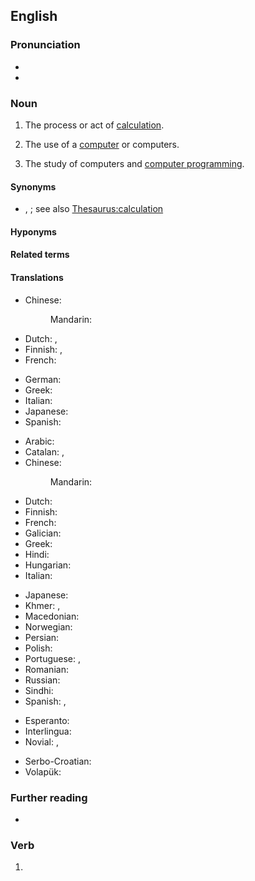 ==English==

===Pronunciation===
* {{IPA|en|/kəmˈpjuːtɪŋ/}}
* {{audio|en|en-us-computing.ogg|Audio (US)}}

===Noun===
{{en-noun|-|s}}

# {{lb|en|literally}} The process or act of [[calculation]].
# {{lb|en|computer science}} The use of a [[computer]] or computers.
# The study of computers and [[computer programming]].
#: {{ux|en|This course will cover several major fields of '''computing'''.}}

====Synonyms====
* {{sense|process or act of calculation}} {{l|en|computation}}, {{l|en|reckoning}}; see also [[Thesaurus:calculation]]

====Hyponyms====
{{col3|en|title=Hyponyms
|burst computing
|cloud computing
|edge computing
|fog computing}}

====Related terms====
{{col3|en|title=Related terms
|computable
|computation
|computerize}}

====Translations====
{{trans-see|calculation}}

{{trans-top|action of using a computer}}
* Chinese:
*: Mandarin: {{t|cmn|计算机应用|sc=Hani}}
* Dutch: {{t+|nl|computeren}}, {{t+|nl|computergebruik|n}}
* Finnish: {{t|fi|[[tietokone]]en [[käyttö]]}}, {{t+|fi|tietojenkäsittely}}
* French: {{t|fr|[[utilisation]] d'un [[ordinateur]]|f}}
{{trans-mid}}
* German: {{t+|de|EDV|f}}
* Greek: {{t+|el|υπολογίζοντας}}
* Italian: {{t|it|utilizzo del computer}}
* Japanese: {{t|ja|コンピューティング}}
* Spanish: {{t+|es|computación|f}}
{{trans-bottom}}

{{trans-top|the study, field of computers and computer programming}}
* Arabic: {{t|ar|حَوْسَبَة|f}}
* Catalan: {{t|ca|computació|f}}, {{t+|ca|informàtica|f}}
* Chinese:
*: Mandarin: {{t|cmn|计算机编程|sc=Hani}}
* Dutch: {{t+|nl|informatica}}
* Finnish: {{t+|fi|tietojenkäsittelytiede}}
* French: {{t+|fr|informatique|f}}
* Galician: {{t|gl|informática|f}}
* Greek: {{t+|el|πληροφορική|f}}
* Hindi: {{t|hi|संगणिकी|f}}
* Hungarian: {{t+|hu|számítástechnika}}
* Italian: {{t+|it|informatica|f}}
{{trans-mid}}
* Japanese: {{t+|ja|計算機科学|tr=keisanki-kagaku|sc=Jpan}}
* Khmer: {{t|km|កុំព្យូទ័រវិទ្យា|tr=kompyuutoa vityie|sc=Khmr}}, {{t|km|គណិតូបករណ៍វិទ្យា|tr=kak net tob kor vit tyea|sc=Khmr}}
* Macedonian: {{t|mk|информатика|f|sc=Cyrl}}
* Norwegian: {{t+|no|informatikk|m}}
* Persian: {{t+|fa|انفورماتیک|tr=anformâtik}}
* Polish: {{t+|pl|informatyka|f}}
* Portuguese: {{t+|pt|informática|f}}, {{t+|pt|computação|f}}
* Romanian: {{t+|ro|informatică|f}}
* Russian: {{t+|ru|информа́тика|f}}
* Sindhi: {{t+|sd|ڳڻپيوڀياس|tr=ganpyubhiyaas|sc=sd-Arab}}
* Spanish: {{t+|es|informática|f}}, {{t+|es|computación|f}}
{{trans-bottom}}

{{checktrans-top}}
* Esperanto: {{t-check|eo|komputili}}
* Interlingua: {{t-check|ia|computatorar}}
* Novial: {{t-check|nov|komputo}}, {{t-check|nov|komputatione}}
{{checktrans-mid}}
* Serbo-Croatian: {{t+check|sh|računarstvo|n}}
* Volapük: {{t-check|vo|kompütön}}
{{checktrans-bottom}}

===Further reading===
* {{pedia}}

===Verb===
{{head|en|verb form}}

# {{present participle of|en|compute|nocat=1}}

{{topics|en|Computing}}